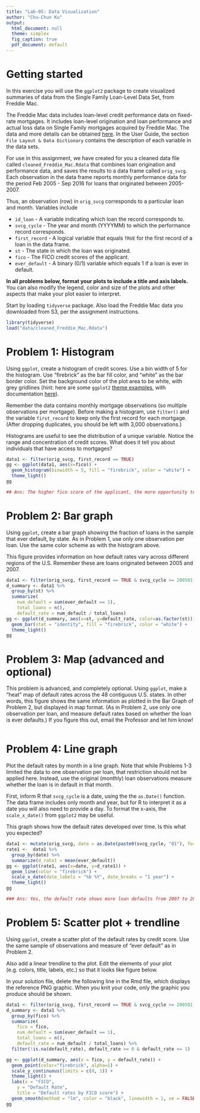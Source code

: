 ```yaml
---
title: "Lab-05: Data Visualization"
author: "Chu-Chun Ku"
output:
  html_document: null
  theme: simplex
  fig_caption: true
  pdf_document: default
---
```


# Getting started

In this exercise you will use the `ggplot2` package to create visualized summaries of data from the Single Family Loan-Level Data Set, from Freddie Mac.

The Freddie Mac data includes loan-level credit performance data on fixed-rate mortgages. It includes loan-level origination and loan performance and actual loss data on Single Family mortgages acquired by Freddie Mac. The data and more details can be obtained [here](http://www.freddiemac.com/research/datasets/sf_loanlevel_dataset.html). In the User Guide, the section `File Layout & Data Dictionary` contains the description of each variable in the data sets.

For use in this assignment, we have created for you a cleaned data file called `cleaned_Freddie_Mac.Rdata` that combines loan origination and performance data, and saves the results to a data frame called `orig_svcg`. Each observation in the data frame reports monthly performance data for the period Feb 2005 - Sep 2016 for loans that originated between 2005-2007.

Thus, an observation (row) in `orig_svcg` corresponds to a particular loan and month. Variables include

-   `id_loan` - A variable indicating which loan the record corresponds to.
-   `svcg_cycle` - The year and month (YYYYMM) to which the performance record corresponds.
-   `first_record` - A logical variable that equals `TRUE` for the first record of a loan in the data frame.
-   `st` - The state in which the loan was originated.
-   `fico` - The FICO credit scores of the applicant.
-   `ever_default` - A binary (0/1) variable which equals 1 if a loan is ever in default.

**In all problems below, format your plots to include a title and axis labels.** You can also modify the legend, color and size of the plots and other aspects that make your plot easier to interpret.

Start by loading `tidyverse` package. Also load the Freddie Mac data you downloaded from S3, per the assignment instructions.

```r
library(tidyverse)
load("data/cleaned_Freddie_Mac.Rdata")
```

# Problem 1: Histogram

Using `ggplot`, create a histogram of credit scores. Use a bin width of 5 for the histogram. Use "firebrick" as the bar fill color, and "white" as the bar border color. Set the background color of the plot area to be white, with grey gridlines (hint: here are some `ggplot2` [theme examples](https://www.r-bloggers.com/ggplot2-themes-examples/), with documentation [here](http://ggplot2.tidyverse.org/reference/ggtheme.html)).

Remember the data contains monthly mortgage observations (so multiple observations per mortgage). Before making a histogram, use `filter()` and the variable `first_record` to keep only the first record for each mortgage. (After dropping duplicates, you should be left with 3,000 observations.)

Histograms are useful to see the distribution of a unique variable. Notice the range and concentration of credit scores. What does it tell you about individuals that have access to mortgages?

```r
data1 <- filter(orig_svcg, first_record == TRUE)
gg <- ggplot(data1, aes(x=fico)) +
  geom_histogram(binwidth = 5, fill = "firebrick", color = "white") +
  theme_light()
gg

## Ans: The higher fico score of the applicant, the more opportunity to have access to mortgages.
```

# Problem 2: Bar graph

Using `ggplot`, create a bar graph showing the fraction of loans in the sample that ever default, by state. As in Problem 1, use only one observation per loan. Use the same color scheme as with the histogram above.

This figure provides information on how default rates vary across different regions of the U.S. Remember these are loans originated between 2005 and 2007.

```r
data1 <- filter(orig_svcg, first_record == TRUE & svcg_cycle >= 200501 & svcg_cycle <= 200712)
d_summary <- data1 %>%
  group_by(st) %>%
  summarize(
    num_default = sum(ever_default == 1),
    total_loans = n(),
    default_rate = num_default / total_loans)
gg <- ggplot(d_summary, aes(x=st, y=default_rate, color=as.factor(st))) +
  geom_bar(stat = "identity", fill = "firebrick", color = "white") +
  theme_light()
gg

```

# Problem 3: Map (advanced and optional)

This problem is advanced, and completely optional. Using `ggplot`, make a "heat" map of default rates across the 48 contiguous U.S. states. In other words, this figure shows the same information as plotted in the Bar Graph of Problem 2, but displayed in map format. (As in Problem 2, use only one observation per loan, and measure default rates based on whether the loan is ever defaults.) If you figure this out, email the Professor and let him know!

```r

```

# Problem 4: Line graph

Plot the default rates by month in a line graph. Note that while Problems 1-3 limited the data to one observation per loan, that restriction should not be applied here. Instead, use the original (monthly) loan observations measure whether the loan is in default in that month.

First, inform R that `svcg_cycle` is a date, using the the `as.Date()` function. The data frame includes only month and year, but for R to interpret it as a date you will also need to provide a day. To format the x-axis, the `scale_x_date()` from `ggplot2` may be useful.

This graph shows how the default rates developed over time. Is this what you expected?

```r
data1 <- mutate(orig_svcg, date = as.Date(paste0(svcg_cycle, "01"), format="%Y%m%d"))
rate1 <-  data1 %>%
  group_by(date) %>%
  summarize(d_rate1 = mean(ever_default))
gg <- ggplot(rate1, aes(x=date, y=d_rate1)) +
  geom_line(color = "firebrick") +
  scale_x_date(date_labels = "%b %Y", date_breaks = "1 year") + 
  theme_light()
gg

### Ans: Yes, the default rate shows more loan defaults from 2007 to 2016.
```

# Problem 5: Scatter plot + trendline

Using `ggplot`, create a scatter plot of the default rates by credit score. Use the same sample of observations and measure of "ever default" as in Problem 2.

Also add a linear trendline to the plot. Edit the elements of your plot (e.g. colors, title, labels, etc.) so that it looks like figure below.

In your solution file, delete the following line in the Rmd file, which displays the reference PNG graphic. When you knit your code, only the graphic you produce should be shown.

```r
data1 <- filter(orig_svcg, first_record == TRUE & svcg_cycle >= 200501 & svcg_cycle <= 200712)
d_summary <- data1 %>%
  group_by(fico) %>%
  summarize(
    fico = fico,
    num_default = sum(ever_default == 1),
    total_loans = n(),
    default_rate = num_default / total_loans) %>%
  filter(!is.na(default_rate), default_rate >= 0 & default_rate <= 1)

gg <- ggplot(d_summary, aes(x = fico, y = default_rate)) +
  geom_point(color="firebrick", alpha=1) + 
  scale_y_continuous(limits = c(0, 1)) +
  theme_light() +
  labs(x = "FICO",
    y = "Default Rate",
    title = "Default rates by FICO score") +
  geom_smooth(method = "lm", color = "black", linewidth = 1, se = FALSE)
gg
```
